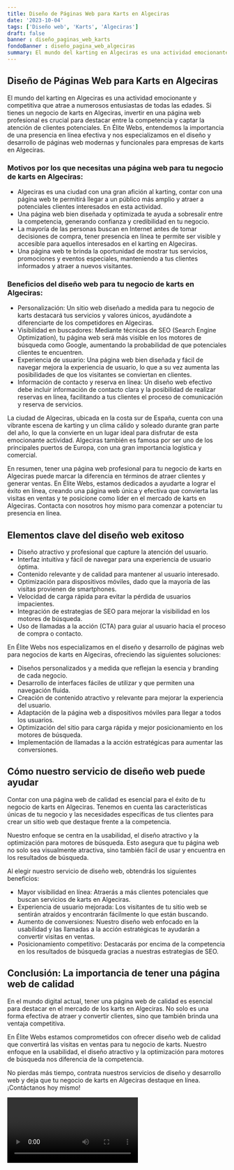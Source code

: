```yaml
---
title: Diseño de Páginas Web para Karts en Algeciras
date: '2023-10-04'
tags: ['Diseño web', 'Karts', 'Algeciras']
draft: false
banner : diseño_paginas_web_karts
fondoBanner : diseño_pagina_web_algeciras
summary: El mundo del karting en Algeciras es una actividad emocionante y competitiva que atrae a numerosos entusiastas de todas las edades. Si tienes un negocio de karts en Algeciras, invertir en una página web profesional es crucial para destacar entre la competencia y captar la atención de clientes potenciales. En Élite Webs, entendemos la importancia de una presencia en línea efectiva y nos especializamos en el diseño y desarrollo de páginas web modernas y funcionales para empresas de karts en Algeciras.
---
```


## Diseño de Páginas Web para Karts en Algeciras

El mundo del karting en Algeciras es una actividad emocionante y competitiva que atrae a numerosos entusiastas de todas las edades. Si tienes un negocio de karts en Algeciras, invertir en una página web profesional es crucial para destacar entre la competencia y captar la atención de clientes potenciales. En Élite Webs, entendemos la importancia de una presencia en línea efectiva y nos especializamos en el diseño y desarrollo de páginas web modernas y funcionales para empresas de karts en Algeciras.

### Motivos por los que necesitas una página web para tu negocio de karts en Algeciras:

- Algeciras es una ciudad con una gran afición al karting, contar con una página web te permitirá llegar a un público más amplio y atraer a potenciales clientes interesados en esta actividad.
- Una página web bien diseñada y optimizada te ayuda a sobresalir entre la competencia, generando confianza y credibilidad en tu negocio.
- La mayoría de las personas buscan en Internet antes de tomar decisiones de compra, tener presencia en línea te permite ser visible y accesible para aquellos interesados en el karting en Algeciras.
- Una página web te brinda la oportunidad de mostrar tus servicios, promociones y eventos especiales, manteniendo a tus clientes informados y atraer a nuevos visitantes.

### Beneficios del diseño web para tu negocio de karts en Algeciras:

- Personalización: Un sitio web diseñado a medida para tu negocio de karts destacará tus servicios y valores únicos, ayudándote a diferenciarte de los competidores en Algeciras.
- Visibilidad en buscadores: Mediante técnicas de SEO (Search Engine Optimization), tu página web será más visible en los motores de búsqueda como Google, aumentando la probabilidad de que potenciales clientes te encuentren.
- Experiencia de usuario: Una página web bien diseñada y fácil de navegar mejora la experiencia de usuario, lo que a su vez aumenta las posibilidades de que los visitantes se conviertan en clientes.
- Información de contacto y reserva en línea: Un diseño web efectivo debe incluir información de contacto clara y la posibilidad de realizar reservas en línea, facilitando a tus clientes el proceso de comunicación y reserva de servicios.

La ciudad de Algeciras, ubicada en la costa sur de España, cuenta con una vibrante escena de karting y un clima cálido y soleado durante gran parte del año, lo que la convierte en un lugar ideal para disfrutar de esta emocionante actividad. Algeciras también es famosa por ser uno de los principales puertos de Europa, con una gran importancia logística y comercial. 

En resumen, tener una página web profesional para tu negocio de karts en Algeciras puede marcar la diferencia en términos de atraer clientes y generar ventas. En Élite Webs, estamos dedicados a ayudarte a lograr el éxito en línea, creando una página web única y efectiva que convierta las visitas en ventas y te posicione como líder en el mercado de karts en Algeciras. Contacta con nosotros hoy mismo para comenzar a potenciar tu presencia en línea.

<GifSeo />

<Cta />

## Elementos clave del diseño web exitoso

- Diseño atractivo y profesional que capture la atención del usuario.
- Interfaz intuitiva y fácil de navegar para una experiencia de usuario óptima.
- Contenido relevante y de calidad para mantener al usuario interesado.
- Optimización para dispositivos móviles, dado que la mayoría de las visitas provienen de smartphones.
- Velocidad de carga rápida para evitar la pérdida de usuarios impacientes.
- Integración de estrategias de SEO para mejorar la visibilidad en los motores de búsqueda.
- Uso de llamadas a la acción (CTA) para guiar al usuario hacia el proceso de compra o contacto.

En Élite Webs nos especializamos en el diseño y desarrollo de páginas web para negocios de karts en Algeciras, ofreciendo las siguientes soluciones:

- Diseños personalizados y a medida que reflejan la esencia y branding de cada negocio.
- Desarrollo de interfaces fáciles de utilizar y que permiten una navegación fluida.
- Creación de contenido atractivo y relevante para mejorar la experiencia del usuario.
- Adaptación de la página web a dispositivos móviles para llegar a todos los usuarios.
- Optimización del sitio para carga rápida y mejor posicionamiento en los motores de búsqueda.
- Implementación de llamadas a la acción estratégicas para aumentar las conversiones.

## Cómo nuestro servicio de diseño web puede ayudar

Contar con una página web de calidad es esencial para el éxito de tu negocio de karts en Algeciras. Tenemos en cuenta las características únicas de tu negocio y las necesidades específicas de tus clientes para crear un sitio web que destaque frente a la competencia.

Nuestro enfoque se centra en la usabilidad, el diseño atractivo y la optimización para motores de búsqueda. Esto asegura que tu página web no solo sea visualmente atractiva, sino también fácil de usar y encuentra en los resultados de búsqueda.

Al elegir nuestro servicio de diseño web, obtendrás los siguientes beneficios:

- Mayor visibilidad en línea: Atraerás a más clientes potenciales que buscan servicios de karts en Algeciras.
- Experiencia de usuario mejorada: Los visitantes de tu sitio web se sentirán atraídos y encontrarán fácilmente lo que están buscando.
- Aumento de conversiones: Nuestro diseño web enfocado en la usabilidad y las llamadas a la acción estratégicas te ayudarán a convertir visitas en ventas.
- Posicionamiento competitivo: Destacarás por encima de la competencia en los resultados de búsqueda gracias a nuestras estrategias de SEO.

## Conclusión: La importancia de tener una página web de calidad

En el mundo digital actual, tener una página web de calidad es esencial para destacar en el mercado de los karts en Algeciras. No solo es una forma efectiva de atraer y convertir clientes, sino que también brinda una ventaja competitiva.

En Élite Webs estamos comprometidos con ofrecer diseño web de calidad que convertirá las visitas en ventas para tu negocio de karts. Nuestro enfoque en la usabilidad, el diseño atractivo y la optimización para motores de búsqueda nos diferencia de la competencia.

No pierdas más tiempo, contrata nuestros servicios de diseño y desarrollo web y deja que tu negocio de karts en Algeciras destaque en línea. ¡Contáctanos hoy mismo!

<Video />

<CtaBot job='Karts' city='Algeciras'/>

<Gmaps query='Algeciras+españa+maps' />